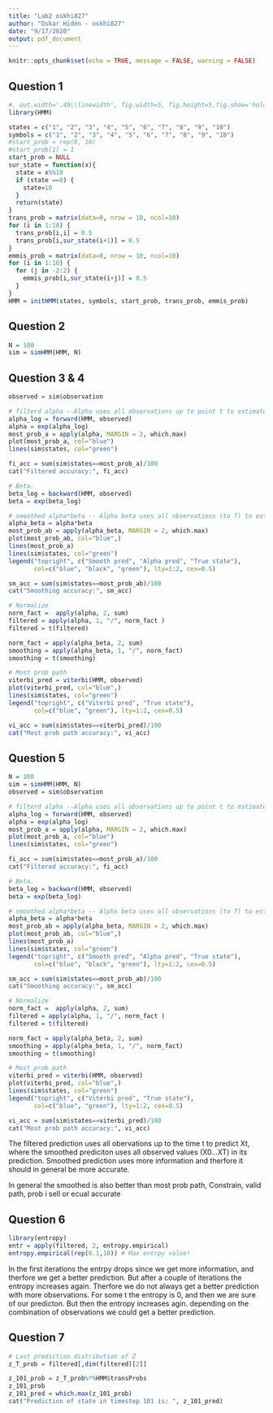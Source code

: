 ```yaml
---
title: "Lab2 oskhi827"
author: "Oskar Hidén - oskhi827"
date: "9/17/2020"
output: pdf_document
---
```


```r
knitr::opts_chunk$set(echo = TRUE, message = FALSE, warning = FALSE)
```

## Question 1
```r
#, out.width='.49\\linewidth', fig.width=5, fig.height=5,fig.show='hold',fig.align='center'
library(HMM)

states = c("1", "2", "3", "4", "5", "6", "7", "8", "9", "10")
symbols = c("1", "2", "3", "4", "5", "6", "7", "8", "9", "10")
#start_prob = rep(0, 10)
#start_prob[1] = 1
start_prob = NULL
sur_state = function(x){
  state = x%%10
  if (state ==0) {
    state=10
  }
  return(state)
}
trans_prob = matrix(data=0, nrow = 10, ncol=10)
for (i in 1:10) {
  trans_prob[i,i] = 0.5
  trans_prob[i,sur_state(i+1)] = 0.5
}
emmis_prob = matrix(data=0, nrow = 10, ncol=10)
for (i in 1:10) {
  for (j in -2:2) {
    emmis_prob[i,sur_state(i+j)] = 0.5
  }
}
HMM = initHMM(states, symbols, start_prob, trans_prob, emmis_prob)

```


## Question 2
```r
N = 100
sim = simHMM(HMM, N)
```

## Question 3 & 4
```r
observed = sim$observation

# filterd alpha --Alpha uses all observations up to point t to estimate Zt
alpha_log = forward(HMM, observed)
alpha = exp(alpha_log)
most_prob_a = apply(alpha, MARGIN = 2, which.max)
plot(most_prob_a, col="blue")
lines(sim$states, col="green")

fi_acc = sum(sim$states==most_prob_a)/100
cat("Filtered accuracy:", fi_acc)

# Beta.
beta_log = backward(HMM, observed)
beta = exp(beta_log)

# smoothed alpha*beta -- Alpha beta uses all observations (to T) to estimate Zt. "which is better"
alpha_beta = alpha*beta
most_prob_ab = apply(alpha_beta, MARGIN = 2, which.max)
plot(most_prob_ab, col="blue",)
lines(most_prob_a)
lines(sim$states, col="green")
legend("topright", c("Smooth pred", "Alpha pred", "True state"),
       col=c("blue", "black", "green"), lty=1:2, cex=0.5)

sm_acc = sum(sim$states==most_prob_ab)/100
cat("Smoothing accuracy:", sm_acc)

# Normalize
norm_fact =  apply(alpha, 2, sum)
filtered = apply(alpha, 1, "/", norm_fact )
filtered = t(filtered)

norm_fact = apply(alpha_beta, 2, sum)
smoothing = apply(alpha_beta, 1, "/", norm_fact)
smoothing = t(smoothing)

# Most prob path
viterbi_pred = viterbi(HMM, observed)
plot(viterbi_pred, col="blue",)
lines(sim$states, col="green")
legend("topright", c("Viterbi pred", "True state"),
       col=c("blue", "green"), lty=1:2, cex=0.5)

vi_acc = sum(sim$states==viterbi_pred)/100
cat("Most prob path accuracy:", vi_acc)

```

## Question 5
```r
N = 100
sim = simHMM(HMM, N)
observed = sim$observation

# filterd alpha --Alpha uses all observations up to point t to estimate Zt
alpha_log = forward(HMM, observed)
alpha = exp(alpha_log)
most_prob_a = apply(alpha, MARGIN = 2, which.max)
plot(most_prob_a, col="blue")
lines(sim$states, col="green")

fi_acc = sum(sim$states==most_prob_a)/100
cat("Filtered accuracy:", fi_acc)

# Beta.
beta_log = backward(HMM, observed)
beta = exp(beta_log)

# smoothed alpha*beta -- Alpha beta uses all observations (to T) to estimate Zt. "which is better"
alpha_beta = alpha*beta
most_prob_ab = apply(alpha_beta, MARGIN = 2, which.max)
plot(most_prob_ab, col="blue",)
lines(most_prob_a)
lines(sim$states, col="green")
legend("topright", c("Smooth pred", "Alpha pred", "True state"),
       col=c("blue", "black", "green"), lty=1:2, cex=0.5)

sm_acc = sum(sim$states==most_prob_ab)/100
cat("Smoothing accuracy:", sm_acc)

# Normalize
norm_fact =  apply(alpha, 2, sum)
filtered = apply(alpha, 1, "/", norm_fact )
filtered = t(filtered)

norm_fact = apply(alpha_beta, 2, sum)
smoothing = apply(alpha_beta, 1, "/", norm_fact)
smoothing = t(smoothing)

# Most prob path
viterbi_pred = viterbi(HMM, observed)
plot(viterbi_pred, col="blue",)
lines(sim$states, col="green")
legend("topright", c("Viterbi pred", "True state"),
       col=c("blue", "green"), lty=1:2, cex=0.5)

vi_acc = sum(sim$states==viterbi_pred)/100
cat("Most prob path accuracy:", vi_acc)

```

The filtered prediction uses all obervations up to the time t to predict Xt, where the smoothed prediciton uses all observed values (X0...XT) in its prediction. Smoothed prediction uses more information and therfore it should in general be more accurate.

In general the smoothed is also better than most prob path, Constrain, valid path, prob i sell or ecual accurate

## Question 6
```r
library(entropy)
entr = apply(filtered, 2, entropy.empirical) 
entropy.empirical(rep(0.1,10)) # Max entrpy value!
```
In the first iterations the entrpy drops since we get more information, and therfore we get a better prediction. But after a couple of iterations the entropy increases again. Therfore we do not always get a better prediction with more observations. For some t the entropy is 0, and then we are sure of our predicton. But then the entropy increases agin. depending on the combination of observations we could get a better prediction. 

## Question 7
```r

# Last prediction distribution of Z
z_T_prob = filtered[,dim(filtered)[2]]

z_101_prob = z_T_prob%*%HMM$transProbs
z_101_prob
z_101_pred = which.max(z_101_prob)
cat("Prediction of state in timestep 101 is: ", z_101_pred)
```

